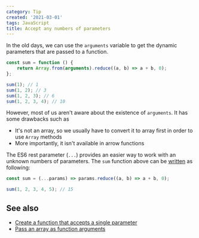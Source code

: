 ```yaml
---
category: Tip
created: '2021-03-01'
tags: JavaScript
title: Accept any numbers of parameters
---
```


In the old days, we can use the `arguments` variable to get the dynamic parameters that are passed to a function.

```js
const sum = function () {
    return Array.from(arguments).reduce((a, b) => a + b, 0);
};

sum(1); // 1
sum(1, 2); // 3
sum(1, 2, 3); // 6
sum(1, 2, 3, 4); // 10
```

However, most of us aren't aware about the existence of `arguments`. It has some drawbacks such as

-   It's not an array, so we usually have to convert it to array first in order to use `Array` methods
-   More importantly, it isn't available in arrow functions

The ES6 rest parameter (`...`) provides an easier way to work with an unknown numbers of parameters. The `sum` function above can be [written](https://phuoc.ng/collection/1-loc/calculate-the-sum-of-arguments/) as following:

```js
const sum = (...params) => params.reduce((a, b) => a + b, 0);

sum(1, 2, 3, 4, 5); // 15
```

## See also

-   [Create a function that accepts a single parameter](https://phuoc.ng/collection/tips/create-a-function-that-accepts-a-single-parameter/)
-   [Pass an array as function arguments](https://phuoc.ng/collection/tips/pass-an-array-as-function-arguments/)
